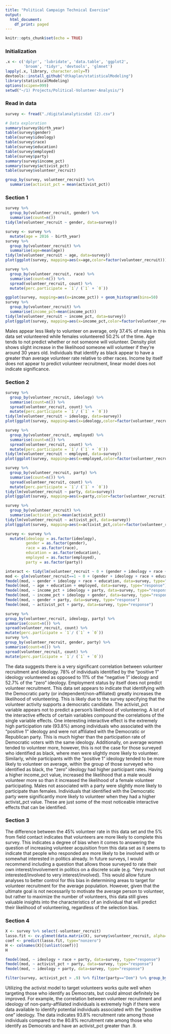 ```yaml
---
title: "Political Campaign Technical Exercise"
output:
  html_document:
    df_print: paged
---
```


```r
knitr::opts_chunk$set(echo = TRUE)
```

### Initialization
```r
.x <- c('dplyr', 'lubridate', 'data.table', 'ggplot2',
        'broom', 'tidyr', 'devtools', 'glmnet')
lapply(.x, library, character.only=T)
devtools::install_github("dtkaplan/statisticalModeling")
library(statisticalModeling)
options(scipen=999)
setwd("~/1) Projects/Political-Volunteer-Analysis/")
```

### Read in data
```r
survey <- fread("./digitalanalyticsdat (2).csv")

# Data exploration
summary(survey$birth_year)
table(survey$gender)
table(survey$ideology)
table(survey$race)
table(survey$education)
table(survey$employed)
table(survey$party)
summary(survey$income_pct)
summary(survey$activist_pct)
table(survey$volunteer_recruit)
```
```r
group_by(survey, volunteer_recruit) %>% 
  summarise(activist_pct = mean(activist_pct))
```


### Section 1
```r
survey %>% 
  group_by(volunteer_recruit, gender) %>%
  summarise(count=n())
tidy(lm(volunteer_recruit ~ gender, data=survey))
```
```r
survey <- survey %>% 
  mutate(age = 2016 - birth_year)
survey %>% 
  group_by(volunteer_recruit) %>%
  summarise(age=mean(age))
tidy(lm(volunteer_recruit ~ age, data=survey))
plot(ggplot(survey, mapping=aes(x=age,color=factor(volunteer_recruit))) + geom_density())
```

```r
survey %>% 
  group_by(volunteer_recruit, race) %>%
  summarise(count=n()) %>%
  spread(volunteer_recruit, count) %>%
  mutate(perc.participate = `1`/ (`1` + `0`))
```
```r

ggplot(survey, mapping=aes(x=income_pct)) + geom_histogram(bins=50)
survey %>% 
  group_by(volunteer_recruit) %>%
  summarise(income_pct=mean(income_pct))
tidy(lm(volunteer_recruit ~ income_pct, data=survey))
plot(ggplot(survey, mapping=aes(x=income_pct,color=factor(volunteer_recruit))) + geom_density())
```


Males appear less likely to volunteer on average, only 37.4% of males in this data set volunteered while females volunteered 50.2% of the time. Age tends to not predict whether or not someone will volunteer. Density plot shows slight increase in the likelihood someone will volunteer if they're around 30 years old. Individuals that identify as black appear to have a greater than average volunteer rate relative to other races. Income by itself does not appear to predict volunteer recruitment, linear model does not indicate significance.


### Section 2
```r
survey %>% 
  group_by(volunteer_recruit, ideology) %>%
  summarise(count=n()) %>%
  spread(volunteer_recruit, count) %>%
  mutate(perc.participate = `1`/ (`1` + `0`))
tidy(lm(volunteer_recruit ~ ideology, data=survey))
plot(ggplot(survey, mapping=aes(x=ideology,color=factor(volunteer_recruit))) + geom_density())
```


```r
survey %>% 
  group_by(volunteer_recruit, employed) %>%
  summarise(count=n()) %>%
  spread(volunteer_recruit, count) %>%
  mutate(perc.participate = `1`/ (`1` + `0`))
tidy(lm(volunteer_recruit ~ employed, data=survey))
plot(ggplot(survey, mapping=aes(x=employed,color=factor(volunteer_recruit))) + geom_density())
```

```r
survey %>% 
  group_by(volunteer_recruit, party) %>%
  summarise(count=n()) %>%
  spread(volunteer_recruit, count) %>%
  mutate(perc.participate = `1`/ (`1` + `0`))
tidy(lm(volunteer_recruit ~ party, data=survey))
plot(ggplot(survey, mapping=aes(x=party,color=factor(volunteer_recruit))) + geom_density())
```

```r
survey %>% 
  group_by(volunteer_recruit) %>%
  summarise(activist_pct=mean(activist_pct))
tidy(lm(volunteer_recruit ~ activist_pct, data=survey))
plot(ggplot(survey, mapping=aes(x=activist_pct,color=factor(volunteer_recruit))) + geom_density())
```

```r
survey <- survey %>%
  mutate(ideology = as.factor(ideology),
         gender = as.factor(gender),
         race = as.factor(race),
         education = as.factor(education),
         employed = as.factor(employed),
         party = as.factor(party))

interact <- tidy(lm(volunteer_recruit ~ 0 + (gender + ideology + race + education + employed + party + income_pct + activist_pct + age) ^2, data=survey))
mod <- glm(volunteer_recruit==1 ~ 0 + (gender + ideology + race + education + employed + party + income_pct + activist_pct + age)^2, data=survey, family ="binomial")
fmodel(mod, ~ gender + ideology + race + education, data=survey, type="response")
fmodel(mod, ~ age + education + employed, data=survey, type="response")
fmodel(mod, ~ income_pct + ideology + party, data=survey, type="response")
fmodel(mod, ~ income_pct + ideology + gender, data=survey, type="response")
fmodel(mod, ~ gender + party, data=survey, type="response")
fmodel(mod, ~ activist_pct + party, data=survey, type="response")

survey %>% 
group_by(volunteer_recruit, ideology, party) %>%
summarise(count=n()) %>%
spread(volunteer_recruit, count) %>%
mutate(perc.participate = `1`/ (`1` + `0`))
survey %>% 
group_by(volunteer_recruit, gender, party) %>%
summarise(count=n()) %>%
spread(volunteer_recruit, count) %>%
mutate(perc.participate = `1`/ (`1` + `0`))

```


The data suggests there is a very significant correlation between volunteer recruitment and ideology. 78% of individuals identified by the "positive 1" ideology volunteered as opposed to 11% of the "negative 1" ideology and 52.7% of the "zero" ideology. Employment status by itself does not predict volunteer recruitment. This data set appears to indicate that identifying with the Democratic party (or independent/non-affiliated) greatly increases the likelihood of volunteering. This is likely due to the survey specifying that the volunteer activity supports a democratic candidate. The activist_pct variable appears not to predict a person's likelihood of volunteering. A lot of the interactive effects of certain variables compound the correlations of the single variable effects. One interesting interactive effect is the extremely high participation rate (93.8%) among individuals who associated with the "positive 1" ideology and were not affiliated with the Democratic or Republican party. This is much higher than the participation rate of Democratic voters with the same ideology. Additionally, on average women tended to volunteer more, however, this is not the case for those surveyed who identified as black, where men were slightly more likely to volunteer. Similarly, while participants with the "positive 1" ideology tended to be more likely to volunteer on average, within the group of those surveyed who identified as black, the "zero" ideology had higher participant rates. Having a higher income_pct value, increased the likelihood that a male would volunteer more so than it increased the likelihood of a female volunteer participating. Males not associated with a party were slightly more likely to participate than females. Individuals that identified with the Democratic party were significantly more likely to volunteer when they had a higher activist_pct value. These are just some of the most noticeable interactive effects that can be identified.



### Section 3
The difference between the 45% volunteer rate in this data set and the 5% from field contact indicates that volunteers are more likely to complete this survey. This indicates a degree of bias when it comes to answering the question of increasing volunteer acquisition from this data set as it seems to indicate that people who responded are more likely to be involved with or somewhat interested in politics already. In future surveys, I would recommend including a question that allows those surveyed to rate their own interest/involvement in politics on a discrete scale (e.g. "Very much not interested/involved to very interest/involved). This would allow future analyses to better control for this bias in determining areas to target for volunteer recruitment for the average population. However, given that the ultimate goal is not necessarily to motivate the average person to volunteer, but rather to maximize the number of volunteers, this data still gives valuable insights into the characteristics of an individual that will predict their likelihood of volunteering, regardless of the selection bias. 

### Section 4
```r
X <- survey %>% select(-volunteer_recruit)
lasso.fit <- cv.glmnet(data.matrix(X), survey$volunteer_recruit, alpha=1)
coef <- predict(lasso.fit, type="nonzero")
H <- colnames(X)[(unlist(coef))]
H

fmodel(mod, ~ ideology + race + party, data=survey, type="response")
fmodel(mod, ~ activist_pct + party, data=survey, type="response")
fmodel(mod, ~ ideology + party, data=survey, type="response")

filter(survey, activist_pct > .9) %>% filter(party=="Dem") %>% group_by(volunteer_recruit) %>% summarise(count=n()) %>% spread(volunteer_recruit, count) %>% mutate(perc.participate = `1`/ (`1` + `0`))
```

Utilizing the activist model to target volunteers works quite well when targeting those who identify as Democrats, but could almost definitely be improved. For example, the correlation between volunteer recruitment and ideology of non-party-affiliated individuals is extremely high if there were data available to identify potential individuals associated with the "positive one" ideology. The data indicates 93.8% recruitment rate among those individuals compared to the 80.8% recruitment rate among those who identify as Democrats and have an activist_pct greater than .9.








































